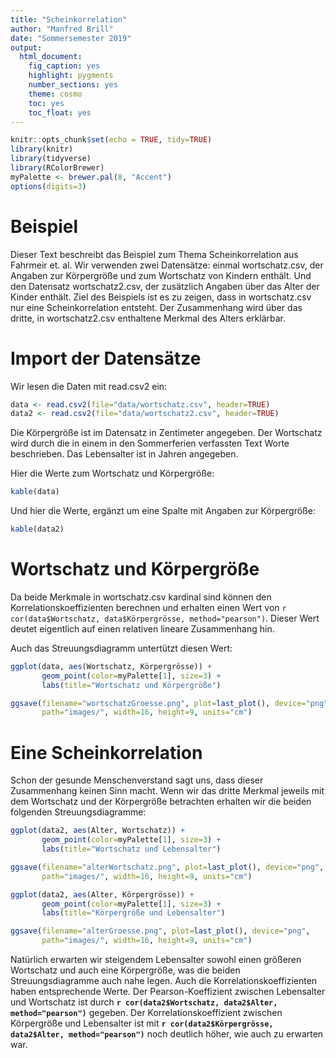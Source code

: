 ```yaml
---
title: "Scheinkorrelation"
author: "Manfred Brill"
date: "Sommersemester 2019"
output: 
  html_document: 
    fig_caption: yes
    highlight: pygments
    number_sections: yes
    theme: cosmo
    toc: yes
    toc_float: yes
---
```


```r
knitr::opts_chunk$set(echo = TRUE, tidy=TRUE)
library(knitr)
library(tidyverse)
library(RColorBrewer)
myPalette <- brewer.pal(8, "Accent")
options(digits=3)
```

# Beispiel
Dieser Text beschreibt das Beispiel zum Thema Scheinkorrelation aus Fahrmeir et. al. Wir verwenden zwei Datensätze: einmal wortschatz.csv, der Angaben zur Körpergröße und zum Wortschatz von Kindern enthält. Und den Datensatz wortschatz2.csv, der zusätzlich Angaben über das Alter der Kinder enthält. Ziel des Beispiels ist es zu zeigen, dass in wortschatz.csv nur eine Scheinkorrelation entsteht. Der Zusammenhang wird über das dritte, in wortschatz2.csv enthaltene Merkmal des Alters erklärbar.

# Import der Datensätze
Wir lesen die Daten mit read.csv2 ein:
```r
data <- read.csv2(file="data/wortschatz.csv", header=TRUE)
data2 <- read.csv2(file="data/wortschatz2.csv", header=TRUE)
```

Die Körpergröße ist im Datensatz in Zentimeter angegeben. Der Wortschatz wird
durch die in einem in den Sommerferien verfassten Text Worte beschrieben. Das Lebensalter
ist in Jahren angegeben.

Hier die Werte zum Wortschatz und Körpergröße:
```r
kable(data)
```

Und hier die Werte, ergänzt um eine Spalte mit Angaben zur Körpergröße:
```r
kable(data2)
```

# Wortschatz und Körpergröße
Da beide Merkmale in wortschatz.csv kardinal sind können den Korrelationskoeffizienten berechnen
und erhalten einen Wert von `r cor(data$Wortschatz, data$Körpergrösse, method="pearson")`. Dieser
Wert deutet eigentlich auf einen relativen lineare Zusammenhang hin. 

Auch das Streuungsdiagramm untertützt diesen Wert:
```r
ggplot(data, aes(Wortschatz, Körpergrösse)) +
       geom_point(color=myPalette[1], size=3) +
       labs(title="Wortschatz und Körpergröße")

ggsave(filename="wortschatzGroesse.png", plot=last_plot(), device="png",
       path="images/", width=16, height=9, units="cm")
```

# Eine Scheinkorrelation
Schon der gesunde Menschenverstand sagt uns, dass dieser Zusammenhang keinen Sinn macht.
Wenn wir das dritte Merkmal jeweils mit dem Wortschatz und der Körpergröße betrachten
erhalten wir die beiden folgenden Streuungsdiagramme:

```r
ggplot(data2, aes(Alter, Wortschatz)) +
       geom_point(color=myPalette[1], size=3) +
       labs(title="Wortschatz und Lebensalter")

ggsave(filename="alterWortschatz.png", plot=last_plot(), device="png",
       path="images/", width=16, height=9, units="cm")

ggplot(data2, aes(Alter, Körpergrösse)) +
       geom_point(color=myPalette[1], size=3) +
       labs(title="Körpergröße und Lebensalter")

ggsave(filename="alterGroesse.png", plot=last_plot(), device="png",
       path="images/", width=16, height=9, units="cm")
```

Natürlich erwarten wir steigendem Lebensalter sowohl einen größeren Wortschatz und auch
eine Körpergröße, was die beiden Streuungsdiagramme auch nahe legen. Auch 
die Korrelationskoeffizienten haben entsprechende Werte. Der Pearson-Koeffizient
zwischen Lebensalter und Wortschatz ist durch **`r cor(data2$Wortschatz, data2$Alter, method="pearson")`** gegeben. Der Korrelationskoeffizient zwischen Körpergröße
und Lebensalter ist mit **`r cor(data2$Körpergrösse, data2$Alter, method="pearson")`**
noch deutlich höher, wie auch zu erwarten war.

